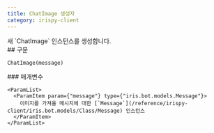 ```yaml
---
title: ChatImage 생성자
category: irispy-client
---
```


<Section>
  새 `ChatImage` 인스턴스를 생성합니다.
</Section>
<Section>
  ## 구문

  ~~~py
  ChatImage(message)
  ~~~

  <Section>
    ### 매개변수

    <ParamList>
      <ParamItem param={"message"} type={"iris.bot.models.Message"}>
        이미지를 가져올 메시지에 대한 [`Message`](/reference/irispy-client/iris.bot.models/Class/Message) 인스턴스
      </ParamItem>
    </ParamList>
  </Section>
</Section>